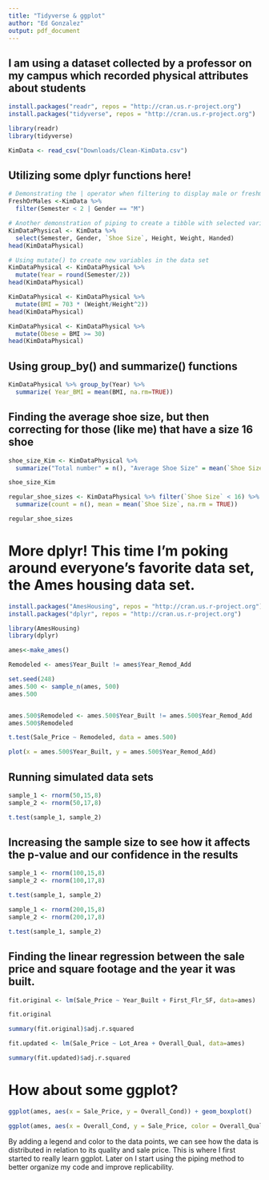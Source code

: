 ```yaml
---
title: "Tidyverse & ggplot"
author: "Ed Gonzalez"
output: pdf_document
---
```


## I am using a dataset collected by a professor on my campus which recorded physical attributes about students

```r
install.packages("readr", repos = "http://cran.us.r-project.org")
install.packages("tidyverse", repos = "http://cran.us.r-project.org")

library(readr)
library(tidyverse)

KimData <- read_csv("Downloads/Clean-KimData.csv")
```

## Utilizing some dplyr functions here!

```r
# Demonstrating the | operator when filtering to display male or freshman students as well as the usage of %>%
FreshOrMales <-KimData %>% 
  filter(Semester < 2 | Gender == "M")

# Another demonstration of piping to create a tibble with selected variables 
KimDataPhysical <- KimData %>%
  select(Semester, Gender, `Shoe Size`, Height, Weight, Handed)
head(KimDataPhysical)

# Using mutate() to create new variables in the data set
KimDataPhysical <- KimDataPhysical %>% 
  mutate(Year = round(Semester/2))
head(KimDataPhysical)

KimDataPhysical <- KimDataPhysical %>% 
  mutate(BMI = 703 * (Weight/Height^2))
head(KimDataPhysical)

KimDataPhysical <- KimDataPhysical %>% 
  mutate(Obese = BMI >= 30)
head(KimDataPhysical)
```

## Using group_by() and summarize() functions

```r
KimDataPhysical %>% group_by(Year) %>%
  summarize( Year_BMI = mean(BMI, na.rm=TRUE))
```

## Finding the average shoe size, but then correcting for those (like me) that have a size 16 shoe

```r
shoe_size_Kim <- KimDataPhysical %>%
  summarize("Total number" = n(), "Average Shoe Size" = mean(`Shoe Size`, na.rm=TRUE))

shoe_size_Kim	
```

```r
regular_shoe_sizes <- KimDataPhysical %>% filter(`Shoe Size` < 16) %>% 
  summarize(count = n(), mean = mean(`Shoe Size`, na.rm = TRUE))

regular_shoe_sizes
```

# More dplyr! This time I'm poking around everyone's favorite data set, the Ames housing data set.

```r
install.packages("AmesHousing", repos = "http://cran.us.r-project.org")
install.packages("dplyr", repos = "http://cran.us.r-project.org")

library(AmesHousing)      
library(dplyr)

ames<-make_ames() 

Remodeled <- ames$Year_Built != ames$Year_Remod_Add

set.seed(248)
ames.500 <- sample_n(ames, 500)  
ames.500


ames.500$Remodeled <- ames.500$Year_Built != ames.500$Year_Remod_Add
ames.500$Remodeled

t.test(Sale_Price ~ Remodeled, data = ames.500)

plot(x = ames.500$Year_Built, y = ames.500$Year_Remod_Add)
```

## Running simulated data sets

```r
sample_1 <- rnorm(50,15,8)
sample_2 <- rnorm(50,17,8)

t.test(sample_1, sample_2)
```

## Increasing the sample size to see how it affects the p-value and our confidence in the results

```r
sample_1 <- rnorm(100,15,8)
sample_2 <- rnorm(100,17,8)

t.test(sample_1, sample_2)
```

```r
sample_1 <- rnorm(200,15,8)
sample_2 <- rnorm(200,17,8)

t.test(sample_1, sample_2)
```

## Finding the linear regression between the sale price and square footage and the year it was built.

```r
fit.original <- lm(Sale_Price ~ Year_Built + First_Flr_SF, data=ames)

fit.original

summary(fit.original)$adj.r.squared
```

```r
fit.updated <- lm(Sale_Price ~ Lot_Area + Overall_Qual, data=ames)

summary(fit.updated)$adj.r.squared

```

# How about some ggplot?

```r
ggplot(ames, aes(x = Sale_Price, y = Overall_Cond)) + geom_boxplot()
```

```r
ggplot(ames, aes(x = Overall_Cond, y = Sale_Price, color = Overall_Qual)) + geom_jitter( width = 0) + theme(axis.text.x = element_text(angle=30)) + labs(x = "Overall Condition of House", y = "Final Sale Price")
```

By adding a legend and color to the data points, we can see how the data is distributed in relation to its quality and sale price. This is where I first started to really learn ggplot. Later on I start using the piping method to better organize my code and improve replicability.
